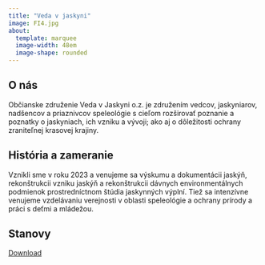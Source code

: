 ```yaml
---
title: "Veda v jaskyni"
image: FI4.jpg
about: 
  template: marquee
  image-width: 48em
  image-shape: rounded
---
```


## O nás

Občianske združenie Veda v Jaskyni o.z. je združením vedcov, jaskyniarov, nadšencov a priaznivcov speleológie s cieľom rozširovať poznanie a poznatky o jaskyniach, ich vzniku a vývoji; ako aj o dôležitosti ochrany zraniteľnej krasovej krajiny.

## História a zameranie

Vznikli sme v roku 2023 a venujeme sa výskumu a dokumentácii jaskýň, rekonštrukcii vzniku jaskýň a rekonštrukcii dávnych environmentálnych podmienok prostredníctnom štúdia jaskynných výplní. Tiež sa intenzívne venujeme vzdelávaniu verejnosti v oblasti speleológie a ochrany prírody a práci s deťmi a mládežou.

## Stanovy

[Download](files/Stanovy_VVJ.pdf)

## 
